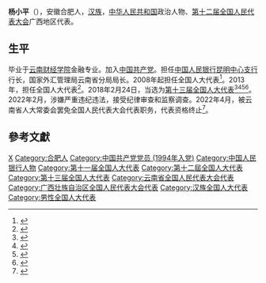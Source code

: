 '''杨小平'''（{{bd|1959年|4月||catIdx=Yang杨}}），安徽合肥人，[[汉族|汉族]]，[[中华人民共和国|中华人民共和国]]政治人物、[[第十二届全国人民代表大会|第十二届全国人民代表大会]]广西地区代表。

== 生平==
毕业于[[云南财经学院|云南财经学院]]金融专业。加入[[中国共产党|中国共产党]]。担任[[中国人民银行昆明中心支行|中国人民银行昆明中心支行]]行长，国家外汇管理局云南省分局局长。2008年起担任全国人大代表<ref>{{cite news|title=全国人大代表信息-杨小平|url=http://210.82.31.1:8084/delegate/viewDelegate.action?dbid=112371|accessdate=2013-04-05|newspaper=全国人大网|archive-url=https://web.archive.org/web/20140523230412/http://www.npc.gov.cn/delegate/viewDelegate.action?dbid=112371|archive-date=2014-05-23|dead-url=yes}}</ref>。2013年，担任全国人大代表<ref>{{cite news|title=全国人大代表信息-杨小平|url=http://210.82.31.1:8084/delegate/viewDelegate.action?dbid=121958|accessdate=2013-04-05|newspaper=全国人大网|archive-url=https://web.archive.org/web/20140524003857/http://www.npc.gov.cn/delegate/viewDelegate.action?dbid=121958|archive-date=2014-05-24|dead-url=yes}}</ref>。2018年2月24日，当选为[[第十三届全国人大代表|第十三届全国人大代表]]<ref>{{Cite web|title=（受权发布）中华人民共和国第十三届全国人民代表大会代表名单-中新网|url=http://www.chinanews.com/gn/2018/02-25/8453959.shtml|accessdate=2021-02-19|work=[[中国新闻网|中国新闻网]]|archive-date=2018-02-27|archive-url=https://web.archive.org/web/20180227031724/http://www.chinanews.com/gn/2018/02-25/8453959.shtml|dead-url=no}}</ref><ref>{{cite web | title=中华人民共和国第十三届全国人民代表大会代表名单 | website=[[光明网_(中国)|光明网]] | date=2018-02-25 | url=https://news.gmw.cn/2018-02/25/content_27792557.htm | language=zh | access-date=2021-02-19 | archive-date=2021-10-19 | archive-url=https://web.archive.org/web/20211019124618/https://news.gmw.cn/2018-02/25/content_27792557.htm | dead-url=no }}</ref><ref>{{cite web | title=第十三届全国人民代表大会代表名单（2980名） | website=[[澎湃新闻|澎湃新闻]]-The Paper | url=https://www.thepaper.cn/newsDetail_forward_2008905 | language=zh | access-date=2021-02-19 | archive-date=2018-03-23 | archive-url=https://web.archive.org/web/20180323190049/https://www.thepaper.cn/newsDetail_forward_2008905 | dead-url=no }}</ref><ref>{{cite web | title=中华人民共和国第十三届全国人民代表大会代表名单 | website=[[中国网|中国网]] | date=2018-02-25 | url=http://news.china.com.cn/2018-02/25/content_50599587.htm | language=zh | access-date=2021-02-19 | archive-date=2021-02-21 | archive-url=https://web.archive.org/web/20210221201146/http://news.china.com.cn/2018-02/25/content_50599587.htm | dead-url=no }}</ref>。2022年2月，涉嫌严重违纪违法，接受纪律审查和监察调查。2022年4月，被云南省人大常委会罢免全国人民代表大会代表职务，代表资格终止<ref>{{Cite web|title=第十三届全国人民代表大会常务委员会代表资格审查委员会关于个别代表的代表资格的报告|url=http://www.npc.gov.cn/npc/c30834/202204/09ad186677894a1aab8aaea1e204c7ef.shtml|work=中国人大网|accessdate=2022-04-30|archive-date=2022-06-14|archive-url=https://web.archive.org/web/20220614193513/http://www.npc.gov.cn/npc/c30834/202204/09ad186677894a1aab8aaea1e204c7ef.shtml}}</ref>。

==參考文獻==
{{reflist}}

{{中共十九大以来的反腐败工作}}

{{DEFAULTSORT:Yang杨}}
[[Category:杨姓|X]]
[[Category:合肥人|Category:合肥人]]
[[Category:中国共产党党员_(1994年入党)|Category:中国共产党党员 (1994年入党)]]
[[Category:中国人民银行人物|Category:中国人民银行人物]]
[[Category:第十一届全国人大代表|Category:第十一届全国人大代表]]
[[Category:第十二屆全国人大代表|Category:第十二屆全国人大代表]]
[[Category:第十三届全国人大代表|Category:第十三届全国人大代表]]
[[Category:云南省全国人民代表大会代表|Category:云南省全国人民代表大会代表]]
[[Category:广西壮族自治区全国人民代表大会代表|Category:广西壮族自治区全国人民代表大会代表]]
[[Category:汉族全国人大代表|Category:汉族全国人大代表]]
[[Category:男性全国人大代表|Category:男性全国人大代表]]